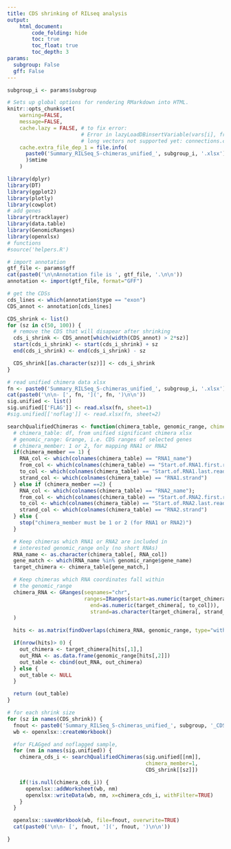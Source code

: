 ```yaml
---
title: CDS shrinking of RILseq analysis
output:
    html_document:
        code_folding: hide
        toc: true
        toc_float: true
        toc_depth: 3
params:
  subgroup: False
  gff: False
---
```


```r
subgroup_i <- params$subgroup
```

```r
# Sets up global options for rendering RMarkdown into HTML.
knitr::opts_chunk$set(
    warning=FALSE,
    message=FALSE,
    cache.lazy = FALSE, # to fix error:
                        # Error in lazyLoadDBinsertVariable(vars[i], from, datafile, ascii, compress,  :
                        # long vectors not supported yet: connections.c:6074
    cache.extra_file_dep_1 = file.info(
      paste0('Summary_RILSeq_S-chimeras_unified_', subgroup_i, '.xlsx')
      )$mtime
    )
```


```r
library(dplyr)
library(DT)
library(ggplot2)
library(plotly)
library(cowplot)
# add genes
library(rtracklayer)
library(data.table)
library(GenomicRanges)
library(openxlsx)
# functions
#source('helpers.R')
```

```r
# import annotation
gtf_file <- params$gff
cat(paste0('\n\nAnnotation file is ', gtf_file, '.\n\n'))
annotation <- import(gtf_file, format="GFF")

# get the CDSs
cds_lines <- which(annotation$type == "exon")
CDS_annot <- annotation[cds_lines]

CDS_shrink <- list()
for (sz in c(50, 100)) {
  # remove the CDS that will disapear after shrinking
  cds_i_shrink <- CDS_annot[which(width(CDS_annot) > 2*sz)]
  start(cds_i_shrink) <- start(cds_i_shrink) + sz
  end(cds_i_shrink) <- end(cds_i_shrink) - sz

  CDS_shrink[[as.character(sz)]] <- cds_i_shrink
}
```

```r
# read unified chimera data xlsx
fn <- paste0('Summary_RILSeq_S-chimeras_unified_', subgroup_i, '.xlsx')
cat(paste0('\n\n- [', fn, '](', fn, ')\n\n'))
sig.unified <- list()
sig.unified[['FLAG']] <- read.xlsx(fn, sheet=1)
#sig.unified[['noflag']] <- read.xlsx(fn, sheet=2)
```

```r
searchQualifiedChimeras <- function(chimera_table, genomic_range, chimera_member=1){
  # chimera_table: df, from unified significant chimera xlsx
  # genomic_range: Grange, i.e. CDS ranges of selected genes
  # chimera_member: 1 or 2, for mapping RNA1 or RNA2
  if(chimera_member == 1) {
    RNA_col <- which(colnames(chimera_table) == "RNA1_name")
    from_col <- which(colnames(chimera_table) == "Start.of.RNA1.first.read")
    to_col <- which(colnames(chimera_table) == "Start.of.RNA1.last.read")
    strand_col <- which(colnames(chimera_table) == "RNA1.strand")
  } else if (chimera_member ==2) {
    RNA_col <- which(colnames(chimera_table) == "RNA2_name");
    from_col <- which(colnames(chimera_table) == "Start.of.RNA2.first.read");
    to_col <- which(colnames(chimera_table) == "Start.of.RNA2.last.read");
    strand_col <- which(colnames(chimera_table) == "RNA2.strand")
  } else {
    stop("chimera_member must be 1 or 2 (for RNA1 or RNA2)")
  }

  # Keep chimeras which RNA1 or RNA2 are included in 
  # interested genomic_range only (no short RNAs)
  RNA_name <- as.character(chimera_table[, RNA_col])
  gene_match <- which(RNA_name %in% genomic_range$gene_name)
  target_chimera <- chimera_table[gene_match,]

  # Keep chimeras which RNA coordinates fall within  
  # the genomic_range
  chimera_RNA <- GRanges(seqnames="chr",
                         ranges=IRanges(start=as.numeric(target_chimera[, from_col]),
                           end=as.numeric(target_chimera[, to_col])),
                           strand=as.character(target_chimera[, strand_col])
  )

  hits <- as.matrix(findOverlaps(chimera_RNA, genomic_range, type="within"))

  if(nrow(hits)> 0) {
    out_chimera <- target_chimera[hits[,1],]
    out_RNA <- as.data.frame(genomic_range[hits[,2]])
    out_table <- cbind(out_RNA, out_chimera)
  } else {
    out_table <- NULL
  }

  return (out_table)
}
```

```r
# for each shrink size
for (sz in names(CDS_shrink)) {
  fnout <- paste0('Summary_RILSeq_S-chimeras_unified_', subgroup, '_CDSshrink', sz, '.xlsx')
  wb <- openxlsx::createWorkbook()

  #for FLAGged and noflagged sample,
  for (nm in names(sig.unified)) {
    chimera_cds_i <- searchQualifiedChimeras(sig.unified[[nm]],
                                             chimera_member=1,
                                             CDS_shrink[[sz]])

    if(!is.null(chimera_cds_i)) {
      openxlsx::addWorksheet(wb, nm)
      openxlsx::writeData(wb, nm, x=chimera_cds_i, withFilter=TRUE)
    }
  }

  openxlsx::saveWorkbook(wb, file=fnout, overwrite=TRUE)
  cat(paste0('\n\n- [', fnout, '](', fnout, ')\n\n'))

}
```
